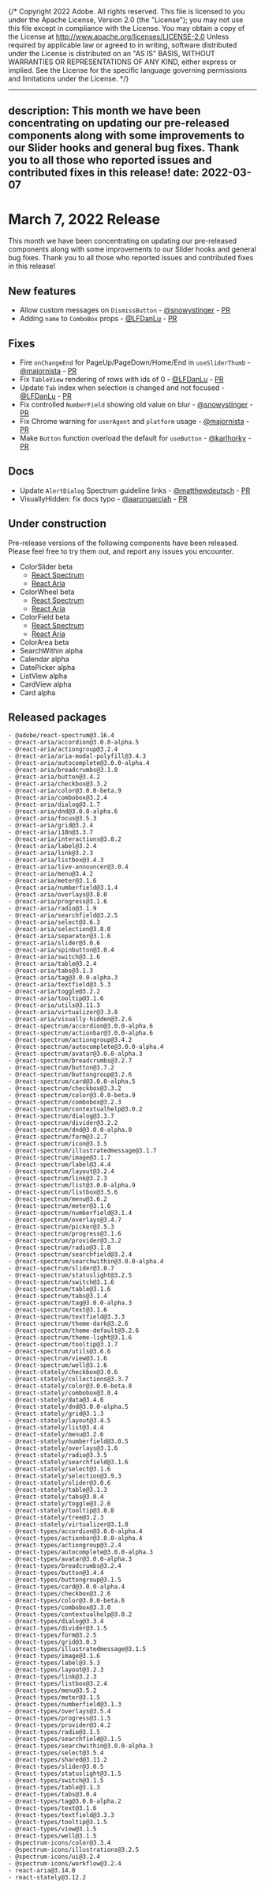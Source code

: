 {/* Copyright 2022 Adobe. All rights reserved.
This file is licensed to you under the Apache License, Version 2.0 (the "License");
you may not use this file except in compliance with the License. You may obtain a copy
of the License at http://www.apache.org/licenses/LICENSE-2.0
Unless required by applicable law or agreed to in writing, software distributed under
the License is distributed on an "AS IS" BASIS, WITHOUT WARRANTIES OR REPRESENTATIONS
OF ANY KIND, either express or implied. See the License for the specific language
governing permissions and limitations under the License. */}


---
description: This month we have been concentrating on updating our pre-released components along with some improvements to our Slider hooks and general bug fixes. Thank you to all those who reported issues and contributed fixes in this release!
date: 2022-03-07
---

# March 7, 2022 Release

This month we have been concentrating on updating our pre-released components along with some improvements to our Slider hooks and general bug fixes. Thank you to all those who reported issues and contributed fixes in this release!

## New features
- Allow custom messages on `DismissButton` - [@snowystinger](https://github.com/snowystinger) - [PR](https://github.com/adobe/react-spectrum/pull/2868)
- Adding `name` to `ComboBox` props - [@LFDanLu](https://github.com/LFDanLu) - [PR](https://github.com/adobe/react-spectrum/pull/2880)
## Fixes
- Fire `onChangeEnd` for PageUp/PageDown/Home/End in `useSliderThumb` - [@majornista](https://github.com/majornista) - [PR](https://github.com/adobe/react-spectrum/pull/2661)
- Fix `TableView` rendering of rows with ids of 0 - [@LFDanLu](https://github.com/LFDanLu) - [PR](https://github.com/adobe/react-spectrum/pull/2840)
- Update `Tab` index when selection is changed and not focused - [@LFDanLu](https://github.com/LFDanLu) - [PR](https://github.com/adobe/react-spectrum/pull/2829)
- Fix controlled `NumberField` showing old value on blur - [@snowystinger](https://github.com/snowystinger) - [PR](https://github.com/adobe/react-spectrum/pull/2882)
- Fix Chrome warning for `userAgent` and `platform` usage - [@majornista](https://github.com/majornista) - [PR](https://github.com/adobe/react-spectrum/pull/2612)
- Make `Button` function overload the default for `useButton` - [@karlhorky](https://github.com/karlhorky) - [PR](https://github.com/adobe/react-spectrum/pull/2930)
## Docs
- Update `AlertDialog` Spectrum guideline links - [@matthewdeutsch](https://github.com/matthewdeutsch) - [PR](https://github.com/adobe/react-spectrum/pull/2907)
- VisuallyHidden: fix docs typo - [@aarongarciah](https://github.com/aarongarciah) - [PR](https://github.com/adobe/react-spectrum/pull/2911)
## Under construction

Pre-release versions of the following components have been released. Please feel free to try them out, and report any issues you encounter.


- ColorSlider beta
    - [React Spectrum](https://react-spectrum.adobe.com/react-spectrum/ColorSlider.html)
    - [React Aria](https://react-spectrum.adobe.com/react-aria/useColorSlider.html)
- ColorWheel beta
    - [React Spectrum](https://react-spectrum.adobe.com/react-spectrum/ColorWheel.html)
    - [React Aria](https://react-spectrum.adobe.com/react-aria/useColorWheel.html)
- ColorField beta
    - [React Spectrum](https://react-spectrum.adobe.com/react-spectrum/ColorField.html)
    - [React Aria](https://react-spectrum.adobe.com/react-aria/useColorField.html)
- ColorArea beta
- SearchWithin alpha
- Calendar alpha
- DatePicker alpha
- ListView alpha
- CardView alpha
- Card alpha

## Released packages
```
- @adobe/react-spectrum@3.16.4
- @react-aria/accordion@3.0.0-alpha.5
- @react-aria/actiongroup@3.2.4
- @react-aria/aria-modal-polyfill@3.4.3
- @react-aria/autocomplete@3.0.0-alpha.4
- @react-aria/breadcrumbs@3.1.8
- @react-aria/button@3.4.2
- @react-aria/checkbox@3.3.2
- @react-aria/color@3.0.0-beta.9
- @react-aria/combobox@3.2.4
- @react-aria/dialog@3.1.7
- @react-aria/dnd@3.0.0-alpha.6
- @react-aria/focus@3.5.3
- @react-aria/grid@3.2.4
- @react-aria/i18n@3.3.7
- @react-aria/interactions@3.8.2
- @react-aria/label@3.2.4
- @react-aria/link@3.2.3
- @react-aria/listbox@3.4.3
- @react-aria/live-announcer@3.0.4
- @react-aria/menu@3.4.2
- @react-aria/meter@3.1.6
- @react-aria/numberfield@3.1.4
- @react-aria/overlays@3.8.0
- @react-aria/progress@3.1.6
- @react-aria/radio@3.1.9
- @react-aria/searchfield@3.2.5
- @react-aria/select@3.6.3
- @react-aria/selection@3.8.0
- @react-aria/separator@3.1.6
- @react-aria/slider@3.0.6
- @react-aria/spinbutton@3.0.4
- @react-aria/switch@3.1.6
- @react-aria/table@3.2.4
- @react-aria/tabs@3.1.3
- @react-aria/tag@3.0.0-alpha.3
- @react-aria/textfield@3.5.3
- @react-aria/toggle@3.2.2
- @react-aria/tooltip@3.1.6
- @react-aria/utils@3.11.3
- @react-aria/virtualizer@3.3.8
- @react-aria/visually-hidden@3.2.6
- @react-spectrum/accordion@3.0.0-alpha.6
- @react-spectrum/actionbar@3.0.0-alpha.6
- @react-spectrum/actiongroup@3.4.2
- @react-spectrum/autocomplete@3.0.0-alpha.4
- @react-spectrum/avatar@3.0.0-alpha.3
- @react-spectrum/breadcrumbs@3.2.7
- @react-spectrum/button@3.7.2
- @react-spectrum/buttongroup@3.2.6
- @react-spectrum/card@3.0.0-alpha.5
- @react-spectrum/checkbox@3.3.2
- @react-spectrum/color@3.0.0-beta.9
- @react-spectrum/combobox@3.2.3
- @react-spectrum/contextualhelp@3.0.2
- @react-spectrum/dialog@3.3.7
- @react-spectrum/divider@3.2.2
- @react-spectrum/dnd@3.0.0-alpha.0
- @react-spectrum/form@3.2.7
- @react-spectrum/icon@3.3.5
- @react-spectrum/illustratedmessage@3.1.7
- @react-spectrum/image@3.1.7
- @react-spectrum/label@3.4.4
- @react-spectrum/layout@3.2.4
- @react-spectrum/link@3.2.3
- @react-spectrum/list@3.0.0-alpha.9
- @react-spectrum/listbox@3.5.6
- @react-spectrum/menu@3.6.2
- @react-spectrum/meter@3.1.6
- @react-spectrum/numberfield@3.1.4
- @react-spectrum/overlays@3.4.7
- @react-spectrum/picker@3.5.3
- @react-spectrum/progress@3.1.6
- @react-spectrum/provider@3.3.2
- @react-spectrum/radio@3.1.8
- @react-spectrum/searchfield@3.2.4
- @react-spectrum/searchwithin@3.0.0-alpha.4
- @react-spectrum/slider@3.0.7
- @react-spectrum/statuslight@3.2.5
- @react-spectrum/switch@3.1.6
- @react-spectrum/table@3.1.6
- @react-spectrum/tabs@3.1.4
- @react-spectrum/tag@3.0.0-alpha.3
- @react-spectrum/text@3.1.6
- @react-spectrum/textfield@3.3.3
- @react-spectrum/theme-dark@3.2.6
- @react-spectrum/theme-default@3.2.6
- @react-spectrum/theme-light@3.1.6
- @react-spectrum/tooltip@3.1.7
- @react-spectrum/utils@3.6.6
- @react-spectrum/view@3.1.6
- @react-spectrum/well@3.1.6
- @react-stately/checkbox@3.0.6
- @react-stately/collections@3.3.7
- @react-stately/color@3.0.0-beta.8
- @react-stately/combobox@3.0.4
- @react-stately/data@3.4.6
- @react-stately/dnd@3.0.0-alpha.5
- @react-stately/grid@3.1.3
- @react-stately/layout@3.4.5
- @react-stately/list@3.4.4
- @react-stately/menu@3.2.6
- @react-stately/numberfield@3.0.5
- @react-stately/overlays@3.1.6
- @react-stately/radio@3.3.5
- @react-stately/searchfield@3.1.6
- @react-stately/select@3.1.6
- @react-stately/selection@3.9.3
- @react-stately/slider@3.0.6
- @react-stately/table@3.1.3
- @react-stately/tabs@3.0.4
- @react-stately/toggle@3.2.6
- @react-stately/tooltip@3.0.8
- @react-stately/tree@3.2.3
- @react-stately/virtualizer@3.1.8
- @react-types/accordion@3.0.0-alpha.4
- @react-types/actionbar@3.0.0-alpha.4
- @react-types/actiongroup@3.2.4
- @react-types/autocomplete@3.0.0-alpha.3
- @react-types/avatar@3.0.0-alpha.3
- @react-types/breadcrumbs@3.2.4
- @react-types/button@3.4.4
- @react-types/buttongroup@3.1.5
- @react-types/card@3.0.0-alpha.4
- @react-types/checkbox@3.2.6
- @react-types/color@3.0.0-beta.6
- @react-types/combobox@3.3.0
- @react-types/contextualhelp@3.0.2
- @react-types/dialog@3.3.4
- @react-types/divider@3.1.5
- @react-types/form@3.2.5
- @react-types/grid@3.0.3
- @react-types/illustratedmessage@3.1.5
- @react-types/image@3.1.6
- @react-types/label@3.5.3
- @react-types/layout@3.2.3
- @react-types/link@3.2.3
- @react-types/listbox@3.2.4
- @react-types/menu@3.5.2
- @react-types/meter@3.1.5
- @react-types/numberfield@3.1.3
- @react-types/overlays@3.5.4
- @react-types/progress@3.1.5
- @react-types/provider@3.4.2
- @react-types/radio@3.1.5
- @react-types/searchfield@3.1.5
- @react-types/searchwithin@3.0.0-alpha.3
- @react-types/select@3.5.4
- @react-types/shared@3.11.2
- @react-types/slider@3.0.5
- @react-types/statuslight@3.1.5
- @react-types/switch@3.1.5
- @react-types/table@3.1.3
- @react-types/tabs@3.0.4
- @react-types/tag@3.0.0-alpha.2
- @react-types/text@3.1.6
- @react-types/textfield@3.3.3
- @react-types/tooltip@3.1.5
- @react-types/view@3.1.5
- @react-types/well@3.1.5
- @spectrum-icons/color@3.3.4
- @spectrum-icons/illustrations@3.2.5
- @spectrum-icons/ui@3.2.4
- @spectrum-icons/workflow@3.2.4
- react-aria@3.14.0
- react-stately@3.12.2
```
